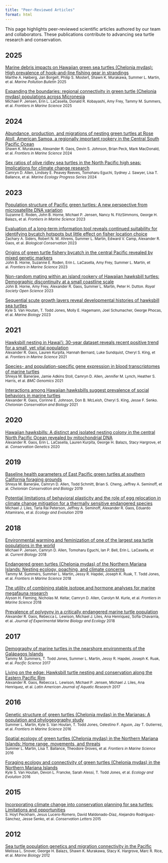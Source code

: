 ```yaml
---
title: "Peer-Reviewed Articles"
format: html
---
```


This page highlights peer-reviewed scientific articles authored by our team and collaborators. These publications contribute to advancing sea turtle research and conservation.

## 2025
::: {.grid}

::: {.card}
[Marine debris impacts on Hawaiian green sea turtles (Chelonia mydas): High prevalence of hook-and-line fishing gear in strandings](https://www.sciencedirect.com/science/article/pii/S0025326X25003443)  
<small>Marthe A. Høiberg, Jan Borgelt, Philip S. Mostert, Shawn K. Murakawa, Summer L. Martin, et al. *Marine Pollution Bulletin* 2025</small>
:::

::: {.card}
[Expanding the boundaries: regional connectivity in green turtle (Chelonia mydas) populations across Micronesia](https://www.frontiersin.org/journals/marine-science/articles/10.3389/fmars.2025.1558792/full)  
<small>Michael P. Jensen, Erin L. LaCasella, Donald R. Kobayashi, Amy Frey, Tammy M. Summers, et al. *Frontiers in Marine Science* 2025</small>
:::

:::

## 2024
::: {.grid}

::: {.card}
[Abundance, production, and migrations of nesting green turtles at Rose Atoll, American Samoa, a regionally important rookery in the Central South Pacific Ocean](https://www.frontiersin.org/journals/marine-science/articles/10.3389/fmars.2024.1403240/full)  
<small>Shawn K. Murakawa, Alexander R. Gaos, Devin S. Johnson, Brian Peck, Mark MacDonald, et al. *Frontiers in Marine Science* 2024</small>
:::

::: {.card}
[Sex ratios of olive ridley sea turtles in the North Pacific high seas: Implications for climate change research](https://www.int-res.com/abstracts/meps/v748/meps14703)  
<small>Camryn D. Allen, Lindsey E. Peavey Reeves, Tomoharu Eguchi, Sydney J. Sawyer, Lisa T. Ballance, et al. *Marine Ecology Progress Series* 2024</small>
:::

:::

## 2023
::: {.grid}

::: {.card}
[Population structure of Pacific green turtles: A new perspective from microsatellite DNA variation](https://www.frontiersin.org/journals/marine-science/articles/10.3389/fmars.2023.1116941/full)  
<small>Suzanne E. Roden, John B. Horne, Michael P. Jensen, Nancy N. FitzSimmons, George H. Balazs, et al. *Frontiers in Marine Science* 2023</small>
:::

::: {.card}
[Evaluation of a long-term information tool reveals continued suitability for identifying bycatch hotspots but little effect on fisher location choice](https://www.sciencedirect.com/science/article/pii/S0006320723000125?via%3Dihub)  
<small>Zachary A. Siders, Robert N. M. Ahrens, Summer L. Martin, Edward V. Camp, Alexander R. Gaos, et al. *Biological Conservation* 2023</small>
:::

::: {.card}
[Origins of green turtle fishery bycatch in the central Pacific revealed by mixed genetic markers](https://www.frontiersin.org/journals/marine-science/articles/10.3389/fmars.2023.1112842/full)  
<small>John B. Horne, Suzanne E. Roden, Erin L. LaCasella, Amy Frey, Summer L. Martin, et al. *Frontiers in Marine Science* 2023</small>
:::

::: {.card}
[Non-random mating within an island rookery of Hawaiian hawksbill turtles: Demographic discontinuity at a small coastline scale](https://royalsocietypublishing.org/doi/10.1098/rsos.221547)  
<small>John B. Horne, Amy Frey, Alexander R. Gaos, Summer L. Martin, Peter H. Dutton. *Royal Society Open Science* 2023</small>
:::

::: {.card}
[Sequential scute growth layers reveal developmental histories of hawksbill sea turtles](https://link.springer.com/article/10.1007/s00227-023-04229-w)  
<small>Kyle S. Van Houtan, T. Todd Jones, Molly E. Hagemann, Joel Schumacher, George Phocas, et al. *Marine Biology* 2023</small>
:::

:::

## 2021
::: {.grid}

::: {.card}
[Hawksbill nesting in Hawai'i: 30-year dataset reveals recent positive trend for a small, yet vital population](https://www.frontiersin.org/journals/marine-science/articles/10.3389/fmars.2021.770424/full)  
<small>Alexander R. Gaos, Lauren Kurpita, Hannah Bernard, Luke Sundquist, Cheryl S. King, et al. *Frontiers in Marine Science* 2021</small>
:::

::: {.card}
[Species- and population-specific gene expression in blood transcriptomes of marine turtles](https://bmcgenomics.biomedcentral.com/articles/10.1186/s12864-021-07656-5)  
<small>Shreya M. Banerjee, Jamie Adkins Stoll, Camryn D. Allen, Jennifer M. Lynch, Heather S. Harris, et al. *BMC Genomics* 2021</small>
:::

::: {.card}
[Interactions among Hawaiian hawksbills suggest prevalence of social behaviors in marine turtles](https://bioone.org/journals/chelonian-conservation-and-biology/volume-20/issue-2/CCB-1481.1/Interactions-Among-Hawaiian-Hawksbills-Suggest-Prevalence-of-Social-Behaviors-in/10.2744/CCB-1481.1.short)  
<small>Alexander R. Gaos, Corinne E. Johnson, Don B. McLeish, Cheryl S. King, Jesse F. Senko. *Chelonian Conservation and Biology* 2021</small>
:::

:::

## 2020
::: {.grid}

::: {.card}
[Hawaiian hawksbills: A distinct and isolated nesting colony in the central North Pacific Ocean revealed by mitochondrial DNA](https://link.springer.com/article/10.1007/s10592-020-01287-1)  
<small>Alexander R. Gaos, Erin L. LaCasella, Lauren Kurpita, George H. Balazs, Stacy Hargrove, et al. *Conservation Genetics* 2020</small>
:::

:::

## 2019
::: {.grid}

::: {.card}
[Baseline health parameters of East Pacific green turtles at southern California foraging grounds](https://bioone.org/journals/chelonian-conservation-and-biology/volume-18/issue-2/CCB-1347.1/Baseline-Health-Parameters-of-East-Pacific-Green-Turtles-at-Southern/10.2744/CCB-1347.1.short)  
<small>Shreya M. Banerjee, Camryn D. Allen, Todd Schmitt, Brian S. Cheng, Jeffrey A. Seminoff, et al. *Chelonian Conservation and Biology* 2019</small>
:::

::: {.card}
[Potential limitations of behavioral plasticity and the role of egg relocation in climate change mitigation for a thermally sensitive endangered species](https://onlinelibrary.wiley.com/doi/full/10.1002/ece3.4774)  
<small>Michael J. Liles, Tarla Rai Peterson, Jeffrey A. Seminoff, Alexander R. Gaos, Eduardo Altamirano, et al. *Ecology and Evolution* 2019</small>
:::

:::

## 2018
::: {.grid}

::: {.card}
[Environmental warming and feminization of one of the largest sea turtle populations in the world](https://www.cell.com/current-biology/fulltext/S0960-9822%2817%2931539-7?inline-read-more)  
<small>Michael P. Jensen, Camryn D. Allen, Tomoharu Eguchi, Ian P. Bell, Erin L. LaCasella, et al. *Current Biology* 2018</small>
:::

::: {.card}
[Endangered green turtles (Chelonia mydas) of the Northern Mariana Islands: Nesting ecology, poaching, and climate concerns](https://www.frontiersin.org/journals/marine-science/articles/10.3389/fmars.2017.00428/full)  
<small>Tammy M. Summers, Summer L. Martin, Jessy R. Hapdei, Joseph K. Ruak, T. Todd Jones, et al. *Frontiers in Marine Science* 2018</small>
:::

::: {.card}
[The utility of combining stable isotope and hormone analyses for marine megafauna research](https://www.frontiersin.org/journals/marine-science/articles/10.3389/fmars.2018.00338/full)  
<small>Alyson H. Fleming, Nicholas M. Kellar, Camryn D. Allen, Carolyn M. Kurle, et al. *Frontiers in Marine Science* 2018</small>
:::

::: {.card}
[Prevalence of polygyny in a critically endangered marine turtle population](https://www.sciencedirect.com/science/article/abs/pii/S0022098117304501)  
<small>Alexander R. Gaos, Rebecca L. Lewison, Michael J. Liles, Ana Henriquez, Sofía Chavarría, et al. *Journal of Experimental Marine Biology and Ecology* 2018</small>
:::

:::

## 2017
::: {.grid}

::: {.card}
[Demography of marine turtles in the nearshore environments of the Galápagos Islands](https://bioone.org/journals/pacific-science/volume-71/issue-3/71.3.3/Demography-of-Marine-Turtles-in-the-Nearshore-Environments-of-the/10.2984/71.3.3.full)  
<small>Tammy M. Summers, T. Todd Jones, Summer L. Martin, Jessy R. Hapdei, Joseph K. Ruak, et al. *Pacific Science* 2017</small>
:::

::: {.card}
[Living on the edge: Hawksbill turtle nesting and conservation along the Eastern Pacific Rim](https://www.lajar.cl/index.php/rlajar/article/view/vol45-issue3-fulltext-7)  
<small>Alexander R. Gaos, Rebecca L. Lewison, Michael P. Jensen, Michael J. Liles, Ana Henriquez, et al. *Latin American Journal of Aquatic Research* 2017</small>
:::

:::

## 2016
::: {.grid}

::: {.card}
[Genetic structure of green turtles (Chelonia mydas) in the Marianas: A population and phylogeography study](https://www.frontiersin.org/journals/marine-science/articles/10.3389/fmars.2015.00116/full)  
<small>Summer L. Martin, Kyle S. Van Houtan, T. Todd Jones, Celestino F. Aguon, Jay T. Gutierrez, et al. *Frontiers in Marine Science* 2016</small>
:::

::: {.card}
[Spatial ecology of green turtles (Chelonia mydas) in the Northern Mariana Islands: Home range, movements, and threats](https://www.frontiersin.org/journals/marine-science/articles/10.3389/fmars.2016.00050/full)  
<small>Summer L. Martin, Lisa T. Ballance, Theodore Groves, et al. *Frontiers in Marine Science* 2016</small>
:::

::: {.card}
[Foraging ecology and connectivity of green turtles (Chelonia mydas) in the Northern Mariana Islands](https://onlinelibrary.wiley.com/doi/full/10.1002/ece3.2034)  
<small>Kyle S. Van Houtan, Devon L. Francke, Sarah Alessi, T. Todd Jones, et al. *Ecology and Evolution* 2016</small>
:::

:::

## 2015
::: {.grid}

::: {.card}
[Incorporating climate change into conservation planning for sea turtles: Limitations and opportunities](https://conbio.onlinelibrary.wiley.com/doi/full/10.1111/conl.12176)  
<small>S. Hoyt Peckham, Jesus Lucero-Romero, David Maldonado-Díaz, Alejandro Rodríguez-Sánchez, Jesse Senko, et al. *Conservation Letters* 2015</small>
:::

:::

## 2012
::: {.grid}

::: {.card}
[Sea turtle population genetics and migration connectivity in the Pacific](https://link.springer.com/article/10.1007/s00227-012-2058-7)  
<small>Melissa L. Snover, George H. Balazs, Shawn K. Murakawa, Stacy K. Hargrove, Marc R. Rice, et al. *Marine Biology* 2012</small>
:::

:::







